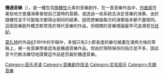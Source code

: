 {{unreferenced|time=2014-12-11T02:04:37+00:00}}
'''機遇音樂'''（{{lang-en|'''Aleatoric Music'''，或 '''Chance Music'''}}），是一種包含[[隨機性|隨機性]]元素的音樂創作，在一首音樂作品中，[[作曲家|作曲家]]在某些地方會讓演奏者按自己當時的意願，或透過一些系統去決定音樂的演奏，由於隨機性並不可能每次都得出相同的結果，因而使樂曲每次的演奏版本都不盡相同。這個音樂創作概念較常見於現代音樂的作品，但相關的音樂理論最早可追溯至[[15世纪|15世紀]]。

[[莫扎特|莫扎特]]的作品[[克歇尔目录|K]]516f中的手稿中，多個只有2小節長度的樂句被畫在滿佈方格的草稿上，被一些音樂學者認為是機遇音樂作品，但由於現時保存的指示並不多，因此至今仍無法確切地證實這作品是否屬於機遇音樂。

{{實驗音樂}}
{{Authority control}}
{{music-stub}}

[[Category:音乐术语|Category:音乐术语]]
[[Category:音樂創作技法|Category:音樂創作技法]]
[[Category:实验音乐|Category:实验音乐]]
[[Category:先鋒音樂|Category:先鋒音樂]]
